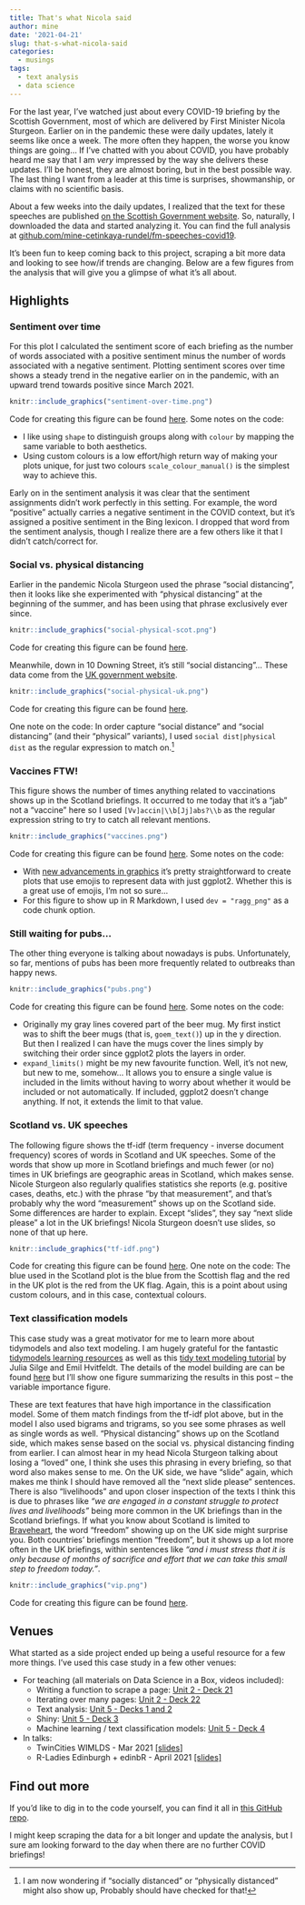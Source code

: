 ```yaml
---
title: That's what Nicola said
author: mine
date: '2021-04-21'
slug: that-s-what-nicola-said
categories:
  - musings
tags:
  - text analysis
  - data science
---
```


For the last year, I've watched just about every COVID-19 briefing by the Scottish Government, most of which are delivered by First Minister Nicola Sturgeon. 
Earlier on in the pandemic these were daily updates, lately it seems like once a week. 
The more often they happen, the worse you know things are going...
If I've chatted with you about COVID, you have probably heard me say that I am *very* impressed by the way she delivers these updates.
I'll be honest, they are almost boring, but in the best possible way.
The last thing I want from a leader at this time is surprises, showmanship, or claims with no scientific basis.

About a few weeks into the daily updates, I realized that the text for these speeches are published [on the Scottish Government website](https://www.gov.scot/collections/first-ministers-speeches/).
So, naturally, I downloaded the data and started analyzing it.
You can find the full analysis at [github.com/mine-cetinkaya-rundel/fm-speeches-covid19](https://github.com/mine-cetinkaya-rundel/fm-speeches-covid19).
  
It's been fun to keep coming back to this project, scraping a bit more data and looking to see how/if trends are changing. Below are a few figures from the analysis that will give you a glimpse of what it's all about.

## Highlights

### Sentiment over time

For this plot I calculated the sentiment score of each briefing as the number of words associated with a positive sentiment minus the number of words associated with a negative sentiment. Plotting sentiment scores over time shows a steady trend in the negative earlier on in the pandemic, with an upward trend towards positive since March 2021.

```r
knitr::include_graphics("sentiment-over-time.png")
```

Code for creating this figure can be found [here](https://github.com/mine-cetinkaya-rundel/fm-speeches-covid19/blob/c18c78ee987ac4e560e7134af1d4596d151b4df1/analysis/03-visualise-scot.Rmd#L174-L189). Some notes on the code:

- I like using `shape` to distinguish groups along with `colour` by mapping the same variable to both aesthetics.
- Using custom colours is a low effort/high return way of making your plots unique, for just two colours `scale_colour_manual()` is the simplest way to achieve this.

Early on in the sentiment analysis it was clear that the sentiment assignments didn't work perfectly in this setting. For example, the word "positive" actually carries a negative sentiment in the COVID context, but it's assigned a positive sentiment in the Bing lexicon. I dropped that word from the sentiment analysis, though I realize there are a few others like it that I didn't catch/correct for.

### Social vs. physical distancing

Earlier in the pandemic Nicola Sturgeon used the phrase "social distancing", then it looks like she experimented with "physical distancing" at the beginning of the summer, and has been using that phrase exclusively ever since.

```r
knitr::include_graphics("social-physical-scot.png")
```

Code for creating this figure can be found [here](https://github.com/mine-cetinkaya-rundel/fm-speeches-covid19/blob/c18c78ee987ac4e560e7134af1d4596d151b4df1/analysis/03-visualise-scot.Rmd#L273-L287).

Meanwhile, down in 10 Downing Street, it's still "social distancing"... These data come from the [UK government website](https://www.gov.uk/search/all?content_purpose_supergroup%5B%5D=news_and_communications&level_one_taxon=5b7b9532-a775-4bd2-a3aa-6ce380184b6c&order=updated-newest&organisations%5B%5D=prime-ministers-office-10-downing-street&page=1&parent=prime-ministers-office-10-downing-street).

```r
knitr::include_graphics("social-physical-uk.png")
```

Code for creating this figure can be found [here](https://github.com/mine-cetinkaya-rundel/fm-speeches-covid19/blob/36dafd85ce8e005c81008452b57f334c8d9da617/analysis/06-visualise-uk.Rmd#L247-L261). 

One note on the code: In order capture "social distance" and "social distancing" (and their "physical" variants), I used `social dist|physical dist` as the regular expression to match on.^[I am now wondering if "socially distanced" or "physically distanced" might also show up, Probably should have checked for that!]

### Vaccines FTW!

This figure shows the number of times anything related to vaccinations shows up in the Scotland briefings. It occurred to me today that it's a "jab" not a "vaccine" here so I used `[Vv]accin|\\b[Jj]abs?\\b` as the regular expression string to try to catch all relevant mentions.

```r
knitr::include_graphics("vaccines.png")
```

Code for creating this figure can be found [here](https://github.com/mine-cetinkaya-rundel/fm-speeches-covid19/blob/c18c78ee987ac4e560e7134af1d4596d151b4df1/analysis/03-visualise-scot.Rmd#L293-L305). Some notes on the code:

- With [new advancements in graphics](https://www.tidyverse.org/blog/2021/02/modern-text-features/) it's pretty straightforward to create plots that use emojis to represent data with just ggplot2. Whether this is a great use of emojis, I'm not so sure...
- For this figure to show up in R Markdown, I used `dev = "ragg_png"` as a code chunk option.

### Still waiting for pubs...

The other thing everyone is talking about nowadays is pubs. Unfortunately, so far, mentions of pubs has been more frequently related to outbreaks than happy news.

```r
knitr::include_graphics("pubs.png")
```

Code for creating this figure can be found [here](https://github.com/mine-cetinkaya-rundel/fm-speeches-covid19/blob/c18c78ee987ac4e560e7134af1d4596d151b4df1/analysis/03-visualise-scot.Rmd#L311-L328). Some notes on the code: 

- Originally my gray lines covered part of the beer mug. My first instict was to shift the beer mugs (that is, `goem_text()`) up in the y direction. But then I realized I can have the mugs cover the lines simply by switching their order since ggplot2 plots the layers in order.
- `expand_limits()` might be my new favourite function. Well, it's not new, but new to me, somehow... It allows you to ensure a single value is included in the limits without having to worry about whether it would be included or not automatically. If included, ggplot2 doesn't change anything. If not, it extends the limit to that value. 

### Scotland vs. UK speeches

The following figure shows the tf-idf (term frequency - inverse document frequency) scores of words in Scotland and UK speeches. 
Some of the words that show up more in Scotland briefings and much fewer (or no) times in UK briefings are geographic areas in Scotland, which makes sense.
Nicole Sturgeon also regularly qualifies statistics she reports (e.g. positive cases, deaths, etc.) with the phrase "by that measurement", and that's probably why the word "measurement" shows up on the Scotland side.
Some differences are harder to explain. 
Except "slides", they say "next slide please" a lot in the UK briefings!
Nicola Sturgeon doesn't use slides, so none of that up here.

```r
knitr::include_graphics("tf-idf.png")
```

Code for creating this figure can be found [here](https://github.com/mine-cetinkaya-rundel/fm-speeches-covid19/blob/36dafd85ce8e005c81008452b57f334c8d9da617/analysis/08-visualise-compare.Rmd#L91-L102). One note on the code: The blue used in the Scotland plot is the blue from the Scottish flag and the red in the UK plot is the red from the UK flag. Again, this is a point about using custom colours, and in this case, contextual colours.

### Text classification models

This case study was a great motivator for me to learn more about tidymodels and also text modeling. 
I am hugely grateful for the fantastic [tidymodels learning resources](https://www.tidymodels.org/learn/) as well as this [tidy text modeling tutorial](https://emilhvitfeldt.github.io/useR2020-text-modeling-tutorial/#1) by Julia Silge and Emil Hvitfeldt. 
The details of the model building are can be found [here](https://github.com/mine-cetinkaya-rundel/fm-speeches-covid19/blob/master/analysis/11-predict-downsample.R) but I'll show one figure summarizing the results in this post -- the variable importance figure.

These are text features that have high importance in the classification model. 
Some of them match findings from the tf-idf plot above, but in the model I also used bigrams and trigrams, so you see some phrases as well as single words as well.
"Physical distancing" shows up on the Scotland side, which makes sense based on the social vs. physical distancing finding from earlier. 
I can almost hear in my head Nicola Sturgeon talking about losing a "loved" one, I think she uses this phrasing in every briefing, so that word also makes sense to me.
On the UK side, we have "slide" again, which makes me think I should have removed all the "next slide please" sentences.
There is also "livelihoods" and upon closer inspection of the texts I think this is due to phrases like *"we are engaged in a constant struggle to protect lives and livelihoods"* being more common in the UK briefings than in the Scotland briefings.
If what you know about Scotland is limited to [Braveheart](https://www.youtube.com/watch?v=k7rPOaoPL4I&ab_channel=BestMoviesByFarr), the word "freedom" showing up on the UK side might surprise you.
Both countries' briefings mention "freedom", but it shows up a lot more often in the UK briefings, within sentences like *"and i must stress that it is only because of months of sacrifice and effort that we can take this small step to freedom today."*.

```r
knitr::include_graphics("vip.png")
```

Code for creating this figure can be found [here](https://github.com/mine-cetinkaya-rundel/fm-speeches-covid19/blob/36dafd85ce8e005c81008452b57f334c8d9da617/analysis/11-predict-downsample.R#L214-L234).

## Venues

What started as a side project ended up being a useful resource for a few more things. 
I've used this case study in a few other venues:

- For teaching (all materials on Data Science in a Box, videos included):
  - Writing a function to scrape a page: [Unit 2 - Deck 21](https://datasciencebox.org/exploring-data.html)
  - Iterating over many pages: [Unit 2 - Deck 22](https://datasciencebox.org/exploring-data.html)
  - Text analysis: [Unit 5 - Decks 1 and 2](https://datasciencebox.org/looking-forward.html)
  - Shiny: [Unit 5 - Deck 3](https://datasciencebox.org/looking-forward.html)
  - Machine learning / text classification models: [Unit 5 - Deck 4](https://datasciencebox.org/looking-forward.html)
- In talks:
  - TwinCities WIMLDS - Mar 2021 [[slides]](https://mine-cetinkaya-rundel.github.io/fm-speeches-covid19/venues/twincities-wimlds/tidyverse-tidymodels.html#1)
  - R-Ladies Edinburgh + edinbR - April 2021 [[slides]](https://mine-cetinkaya-rundel.github.io/fm-speeches-covid19/venues/edi-rladies-edinbr/thats-what-nicola-said.html#1)

## Find out more

If you'd like to dig in to the code yourself, you can find it all in [this GitHub repo](https://github.com/mine-cetinkaya-rundel/fm-speeches-covid19).

I might keep scraping the data for a bit longer and update the analysis, but I sure am looking forward to the day when there are no further COVID briefings!

